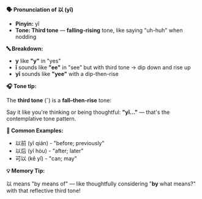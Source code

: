 **🗣️ Pronunciation of 以 (yǐ)**

- **Pinyin:** yǐ
- **Tone: Third tone** — **falling-rising** tone, like saying "uh-huh" when nodding

**🔤 Breakdown:**

- **y** like **"y"** in "yes"
- **ǐ** sounds like **"ee"** in "see" but with third tone → dip down and rise up
- **yǐ** sounds like **"yee"** with a dip-then-rise

**🎧 Tone tip:**

The **third tone** (ˇ) is a **fall–then-rise** tone:

Say it like you're thinking or being thoughtful: **"yǐ..."** — that's the contemplative tone
pattern.

**📝 Common Examples:**

- 以前 (yǐ qián) - "before; previously"
- 以后 (yǐ hòu) - "after; later"
- 可以 (kě yǐ) - "can; may"

**💡 Memory Tip:**

以 means "by means of" — like thoughtfully considering "**by** what means?" with that reflective
third tone!
